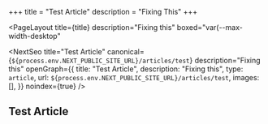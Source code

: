 +++
title = "Test Article"
description = "Fixing This"
+++


<PageLayout
  title={title}
  description="Fixing this"
  boxed="var(--max-width-desktop"
>
  <NextSeo
    title="Test Article"
    canonical={`${process.env.NEXT_PUBLIC_SITE_URL}/articles/test`}
    description="Fixing this"
    openGraph={{
      title: "Test Article",
      description: "Fixing this",
      type: `article`,
      url: `${process.env.NEXT_PUBLIC_SITE_URL}/articles/test`,
      images: [],
    }}
    noindex={true}
  />
  <Panel padding={false} boxedSmall>
    <h2>Test Article</h2>
  </Panel>
</PageLayout>

